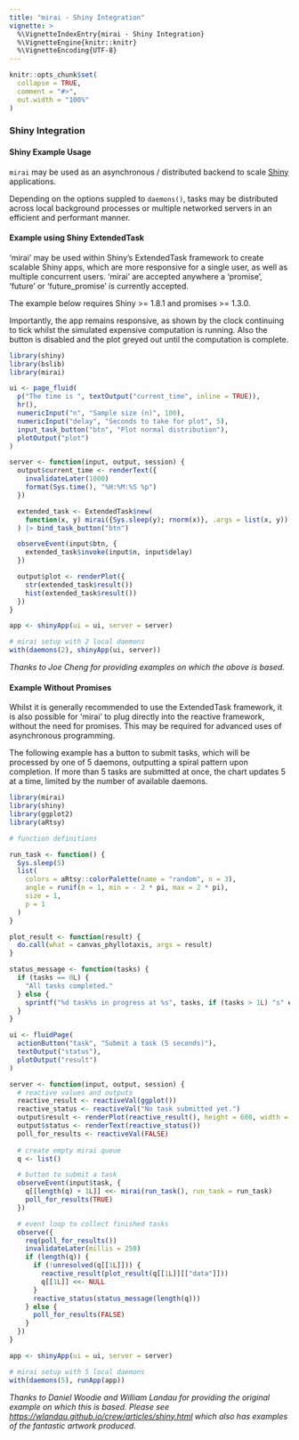 ```yaml
---
title: "mirai - Shiny Integration"
vignette: >
  %\VignetteIndexEntry{mirai - Shiny Integration}
  %\VignetteEngine{knitr::knitr}
  %\VignetteEncoding{UTF-8}
---
```


```r
knitr::opts_chunk$set(
  collapse = TRUE,
  comment = "#>",
  out.width = "100%"
)
```
### Shiny Integration

#### Shiny Example Usage

`mirai` may be used as an asynchronous / distributed backend to scale [Shiny](https://shiny.posit.co/) applications.

Depending on the options suppled to `daemons()`, tasks may be distributed across local background processes or multiple networked servers in an efficient and performant manner.

#### Example using Shiny ExtendedTask

'mirai' may be used within Shiny's ExtendedTask framework to create scalable Shiny apps, which are more responsive for a single user, as well as multiple concurrent users. 'mirai' are accepted anywhere a 'promise', 'future' or 'future_promise' is currently accepted.

The example below requires Shiny >= 1.8.1 and promises >= 1.3.0.

Importantly, the app remains responsive, as shown by the clock continuing to tick whilst the simulated expensive computation is running. Also the button is disabled and the plot greyed out until the computation is complete.

```r
library(shiny)
library(bslib)
library(mirai)

ui <- page_fluid(
  p("The time is ", textOutput("current_time", inline = TRUE)),
  hr(),
  numericInput("n", "Sample size (n)", 100),
  numericInput("delay", "Seconds to take for plot", 5),
  input_task_button("btn", "Plot normal distribution"),
  plotOutput("plot")
)

server <- function(input, output, session) {
  output$current_time <- renderText({
    invalidateLater(1000)
    format(Sys.time(), "%H:%M:%S %p")
  })

  extended_task <- ExtendedTask$new(
    function(x, y) mirai({Sys.sleep(y); rnorm(x)}, .args = list(x, y))
  ) |> bind_task_button("btn")

  observeEvent(input$btn, {
    extended_task$invoke(input$n, input$delay)
  })

  output$plot <- renderPlot({
    str(extended_task$result())
    hist(extended_task$result())
  })
}

app <- shinyApp(ui = ui, server = server)

# mirai setup with 2 local daemons
with(daemons(2), shinyApp(ui, server))
```
*Thanks to Joe Cheng for providing examples on which the above is based.*

#### Example Without Promises

Whilst it is generally recommended to use the ExtendedTask framework, it is also possible for 'mirai' to plug directly into the reactive framework, without the need for promises. This may be required for advanced uses of asynchronous programming.

The following example has a button to submit tasks, which will be processed by one of 5 daemons, outputting a spiral pattern upon completion. If more than 5 tasks are submitted at once, the chart updates 5 at a time, limited by the number of available daemons.

```r
library(mirai)
library(shiny)
library(ggplot2)
library(aRtsy)

# function definitions

run_task <- function() {
  Sys.sleep(5)
  list(
    colors = aRtsy::colorPalette(name = "random", n = 3),
    angle = runif(n = 1, min = - 2 * pi, max = 2 * pi),
    size = 1,
    p = 1
  )
}

plot_result <- function(result) {
  do.call(what = canvas_phyllotaxis, args = result)
}

status_message <- function(tasks) {
  if (tasks == 0L) {
    "All tasks completed."
  } else {
    sprintf("%d task%s in progress at %s", tasks, if (tasks > 1L) "s" else "", format.POSIXct(Sys.time()))
  }
}

ui <- fluidPage(
  actionButton("task", "Submit a task (5 seconds)"),
  textOutput("status"),
  plotOutput("result")
)

server <- function(input, output, session) {
  # reactive values and outputs
  reactive_result <- reactiveVal(ggplot())
  reactive_status <- reactiveVal("No task submitted yet.")
  output$result <- renderPlot(reactive_result(), height = 600, width = 600)
  output$status <- renderText(reactive_status())
  poll_for_results <- reactiveVal(FALSE)
  
  # create empty mirai queue
  q <- list()

  # button to submit a task
  observeEvent(input$task, {
    q[[length(q) + 1L]] <<- mirai(run_task(), run_task = run_task)
    poll_for_results(TRUE)
  })

  # event loop to collect finished tasks
  observe({
    req(poll_for_results())
    invalidateLater(millis = 250)
    if (length(q)) {
      if (!unresolved(q[[1L]])) {
        reactive_result(plot_result(q[[1L]][["data"]]))
        q[[1L]] <<- NULL
      }
      reactive_status(status_message(length(q)))
    } else {
      poll_for_results(FALSE)
    }
  })
}

app <- shinyApp(ui = ui, server = server)

# mirai setup with 5 local daemons
with(daemons(5), runApp(app))
```
*Thanks to Daniel Woodie and William Landau for providing the original example on which this is based. Please see <https://wlandau.github.io/crew/articles/shiny.html> which also has examples of the fantastic artwork produced.*
